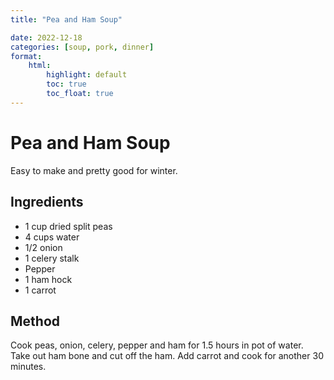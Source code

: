 ```yaml
---
title: "Pea and Ham Soup"

date: 2022-12-18
categories: [soup, pork, dinner]
format:
    html:
        highlight: default
        toc: true
        toc_float: true
---
```


# Pea and Ham Soup

Easy to make and pretty good for winter.

## Ingredients

* 1 cup dried split peas
* 4 cups water
* 1/2 onion
* 1 celery stalk
* Pepper
* 1 ham hock
* 1 carrot


## Method

Cook peas, onion, celery, pepper and ham for 1.5 hours in pot of water. Take out ham bone and cut off the ham. Add carrot and cook for another 30 minutes.
